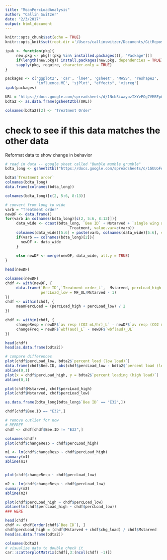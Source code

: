 ```yaml
---
title: "MeanPercLoadAnalysis"
author: "Callin Switzer"
date: "2/3/2017"
output: html_document
---
```


```r
knitr::opts_chunk$set(echo = TRUE)
knitr::opts_knit$set(root.dir ='/Users/callinswitzer/Documents/GitRepos/BeeRespiration/')
```


```r

ipak <- function(pkg){
     new.pkg <- pkg[!(pkg %in% installed.packages()[, "Package"])]
     if(length(new.pkg)) install.packages(new.pkg, dependencies = TRUE)
     sapply(pkg, require, character.only = TRUE)
}

packages <- c('ggplot2', 'car', 'lme4', 'gsheet', "MASS", 'reshape2',
              'influence.ME', 'sjPlot', "effects", 'visreg')
ipak(packages)

URL = 'https://docs.google.com/spreadsheets/d/1NcbSiwayozIXYvPOg7VMBFpC7xTWyP4KgTNItYxzAAA/edit?usp=sharing'
bdta2 <- as.data.frame(gsheet2tbl(URL))

colnames(bdta2)[2] <- 'Treatment Order'

```



# check to see if this data matches the other data
Reformat data to show change in behavior
```r

# read in data -- google sheet called "Bumble mumble grumble"
bdta_long <- gsheet2tbl("https://docs.google.com/spreadsheets/d/1GUUoFq41Ep3sJNFXiyMcp7fZhYmQCzTcLnhVXdr4WRo/edit?usp=sharing")

bdta$`Treatment order`
colnames(bdta_long)
data.frame(colnames(bdta_long))

colnames(bdta_long)[c(2, 5:6, 8:13)]

# convert from long to wide
varb = "Treatment order"
newDF <- data.frame()
for(varb in colnames(bdta_long)[c(2, 5:6, 8:13)]){
     data_wide <- dcast(bdta_long, `Bee ID` + Mstarved + `single wing area`  + `IT Span` ~ 
                             Treatment, value.var=c(varb))
     colnames(data_wide)[5:6] = paste(varb, colnames(data_wide)[5:6], sep = "_")
     if(varb == colnames(bdta_long)[2]){
       newDF <- data_wide   
     }
     
     else newDF <- merge(newDF, data_wide, all.y = TRUE)    
}

head(newDF)
```

```r
colnames(newDF)
chdf <- with(newDF, {
     data.frame(`Bee ID`,`Treatment order_L`,  Mstarved, percLoad_high = (MF_L)/Mstarved - 1, 
                percLoad_low = MF_UL/Mstarved - 1)
})
chdf <- within(chdf, {
     meanPercLoad = (percLoad_high + percLoad_low) / 2
})

chdf <- within(chdf, {
     changeResp = newDF$`av resp (CO2 mL/hr)_L` - newDF$`av resp (CO2 mL/hr)_UL` 
     changeFreq = newDF$`wbf(aud)_L` - newDF$`wbf(aud)_UL`
})

head(chdf)
head(as.data.frame(bdta2))

# compare differences
plot(chdf$percLoad_low, bdta2$`percent load (low load)`)
data.frame(chdf$Bee.ID, abs(chdf$percLoad_low - bdta2$`percent load (low load)`) > 0.01)
abline(0,1)
plot(x = chdf$percLoad_high, y = bdta2$`percent loading (high load)`)
abline(0,1)

plot(chdf$Mstarved, chdf$percLoad_high)
plot(chdf$Mstarved, chdf$percLoad_low)

as.data.frame(bdta_long[bdta_long$`Bee ID` == "E32",])

chdf[chdf$Bee.ID == "E32",]

# remove outlier for now
# REFREF
chdf <- chdf[chdf$Bee.ID != "E32",]

```


```r
colnames(chdf)
plot(chdf$changeResp ~ chdf$percLoad_high)

m1 <- lm(chdf$changeResp ~ chdf$percLoad_high)
summary(m1)
abline(m1)


plot(chdf$changeResp ~ chdf$percLoad_low)

m2 <- lm(chdf$changeResp ~ chdf$percLoad_low)
summary(m2)
abline(m2)

plot(chdf$percLoad_high ~ chdf$percLoad_low)
abline(lm(chdf$percLoad_high ~ chdf$percLoad_low))
### HERE
```



```r
head(chdf)
chdf <- chdf[order(chdf$`Bee ID`), ]
chdf$percLoad_high = (chdf$Mstarved + chdf$chg_load) / chdf$Mstarved
head(as.data.frame(bdta2))

colnames(bdta2)
# visualize data to double check it
car::scatterplotMatrix(chdf[,3:(ncol(chdf) -1)])
```
